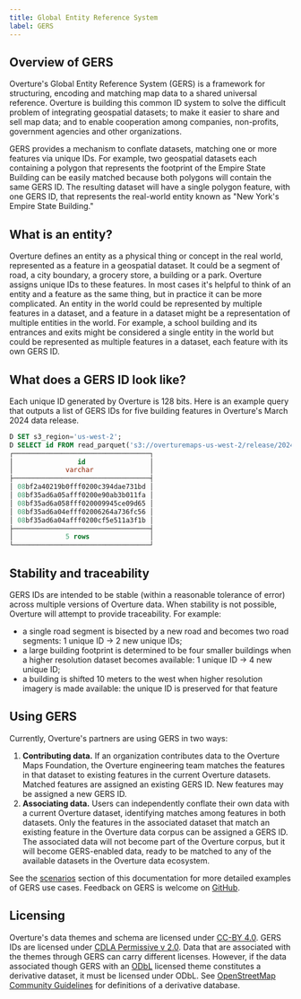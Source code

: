 ```yaml
---
title: Global Entity Reference System
label: GERS
---
```


## Overview of GERS

Overture's Global Entity Reference System (GERS) is a framework for structuring, encoding and matching map data to a shared universal reference. Overture is building this common ID system to solve the difficult problem of integrating geospatial datasets; to make it easier to share and sell map data; and to enable cooperation among companies, non-profits, government agencies and other organizations.

GERS provides a mechanism to conflate datasets, matching one or more features via unique IDs. For example, two geospatial datasets each containing a polygon that represents the footprint of the Empire State Building can be easily matched because both polygons will contain the same GERS ID. The resulting dataset will have a single polygon feature, with one GERS ID, that represents the real-world entity known as "New York's Empire State Building."

## What is an entity?
Overture defines an entity as a physical thing or concept in the real world, represented as a feature in a geospatial dataset. It could be a segment of road, a city boundary, a grocery store, a building or a park. Overture assigns unique IDs to these features. In most cases it's helpful to think of an entity and a feature as the same thing, but in practice it can be more complicated. An entity in the world could be represented by multiple features in a dataset, and a feature in a dataset might be a representation of multiple entities in the world. For example, a school building and its entrances and exits might be considered a single entity in the world but could be represented as multiple features in a dataset, each feature with its own GERS ID.

## What does a GERS ID look like?

Each unique ID generated by Overture is 128 bits. Here is an example query that outputs a list of GERS IDs for five building features in Overture's March 2024 data release.

```sql
D SET s3_region='us-west-2';
D SELECT id FROM read_parquet('s3://overturemaps-us-west-2/release/2024-03-12-alpha.0/theme=buildings/type=*/*', filename=true, hive_partitioning=1) limit 5;
┌──────────────────────────────────┐
│                id                │
│             varchar              │
├──────────────────────────────────┤
│ 08bf2a40219b0fff0200c394dae731bd │
│ 08bf35ad6a05afff0200e90ab3b011fa │
│ 08bf35ad6a058fff020009945ce09d65 │
│ 08bf35ad6a04efff02006264a736fc56 │
│ 08bf35ad6a04afff0200cf5e511a3f1b │ 
├──────────────────────────────────┤
│             5 rows               │
└──────────────────────────────────┘
```

## Stability and traceability

GERS IDs are intended to be stable (within a reasonable tolerance of error) across multiple versions of Overture data. When stability is not possible, Overture will attempt to provide traceability. For example:

- a single road segment is bisected by a new road and becomes two road segments: 1 unique ID → 2 new unique IDs;
- a large building footprint is determined to be four smaller buildings when a higher resolution dataset becomes available: 1 unique ID → 4 new unique ID;
- a building is shifted 10 meters to the west when higher resolution imagery is made available: the unique ID is preserved for that feature

## Using GERS

Currently, Overture's partners are using GERS in two ways:

1. **Contributing data.** If an organization contributes data to the Overture Maps Foundation, the Overture engineering team matches the features in that dataset to existing features in the current Overture datasets. Matched features are assigned an existing GERS ID. New features may be assigned a new GERS ID. 
2. **Associating data.** Users can independently conflate their own data with a current Overture dataset, identifying matches among features in both datasets. Only the features in the associated dataset that match an existing feature in the Overture data corpus can be assigned a GERS ID. The associated data will not become part of the Overture corpus, but it will become GERS-enabled data, ready to be matched to any of the available datasets in the Overture data ecosystem.

See the [scenarios](scenarios) section of this documentation for more detailed examples of GERS use cases. Feedback on GERS is welcome on [GitHub](https://github.com/OvertureMaps/schema/discussions).

## Licensing
Overture's data themes and schema are licensed under [CC-BY 4.0](https://creativecommons.org/licenses/by/4.0/legalcode). GERS IDs are licensed under [CDLA Permissive v 2.0](https://cdla.dev/permissive-2-0/). Data that are associated with the themes through GERS can carry different licenses. However, if the data associated though GERS with an [ODbL](https://opendatacommons.org/licenses/odbl/) licensed theme constitutes a derivative dataset, it must be licensed under ODbL. See [OpenStreetMap Community Guidelines](https://osmfoundation.org/wiki/Licence/Community_Guidelines/Collective_Database_Guideline_Guideline) for definitions of a derivative database.